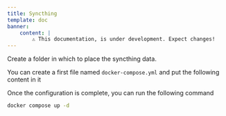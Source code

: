 ```yaml
---
title: Syncthing
template: doc
banner:
    content: |
        ⚠️ This documentation, is under development. Expect changes!
---
```



<WarnBanner />


Create a folder in which to place the syncthing data.

You can create a first file named `docker-compose.yml` and put the following content in it


<ShowCode url="https://raw.githubusercontent.com/gamingdy/My-HomeLab/main/syncthing/docker-compose.yml" language="yml" title="docker-compose.yml" />

Once the configuration is complete, you can run the following command

```bash
docker compose up -d
```
